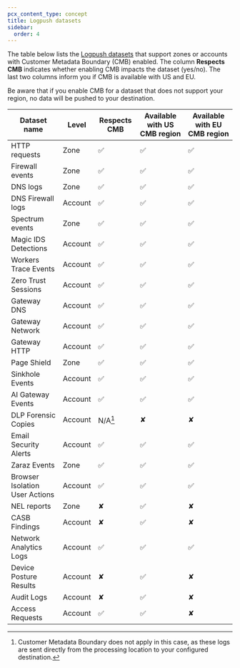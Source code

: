 ```yaml
---
pcx_content_type: concept
title: Logpush datasets
sidebar:
  order: 4
---
```


The table below lists the [Logpush datasets](/logs/logpush/logpush-job/datasets/) that support zones or accounts with Customer Metadata Boundary (CMB) enabled. The column **Respects CMB** indicates whether enabling CMB impacts the dataset (yes/no). The last two columns inform you if CMB is available with US and EU.

Be aware that if you enable CMB for a dataset that does not support your region, no data will be pushed to your destination.

| Dataset name                   | Level   | Respects CMB | Available with US CMB region | Available with EU CMB region |
| ------------------------------ | ------- | ------------ | ---------------------------- | ---------------------------- |
| HTTP requests                  | Zone    | ✅           | ✅                           | ✅                           |
| Firewall events                | Zone    | ✅           | ✅                           | ✅                           |
| DNS logs                       | Zone    | ✅           | ✅                           | ✅                           |
| DNS Firewall logs              | Account | ✅           | ✅                           | ✅                           |
| Spectrum events                | Zone    | ✅           | ✅                           | ✅                           |
| Magic IDS Detections           | Account | ✅           | ✅                           | ✅                           |
| Workers Trace Events           | Account | ✅           | ✅                           | ✅                           |
| Zero Trust Sessions            | Account | ✅           | ✅                           | ✅                           |
| Gateway DNS                    | Account | ✅           | ✅                           | ✅                           |
| Gateway Network                | Account | ✅           | ✅                           | ✅                           |
| Gateway HTTP                   | Account | ✅           | ✅                           | ✅                           |
| Page Shield                    | Zone    | ✅           | ✅                           | ✅                           |
| Sinkhole Events                | Account | ✅           | ✅                           | ✅                           |
| AI Gateway Events              | Account | ✅           | ✅                           | ✅                           |
| DLP Forensic Copies            | Account | N/A[^1]      | ✘                            | ✘                            |
| Email Security Alerts          | Account | ✅           | ✅                           | ✅                           |
| Zaraz Events                   | Zone    | ✅           | ✅                           | ✅                           |
| Browser Isolation User Actions | Account | ✅           | ✅                           | ✅                           |
| NEL reports                    | Zone    | ✘            | ✅                           | ✘                            |
| CASB Findings                  | Account | ✘            | ✅                           | ✘                            |
| Network Analytics Logs         | Account | ✅           | ✅                           | ✅                           |
| Device Posture Results         | Account | ✘            | ✅                           | ✘                            |
| Audit Logs                     | Account | ✘            | ✅                           | ✘                            |
| Access Requests                | Account | ✅           | ✅                           | ✘                            |

[^1]: Customer Metadata Boundary does not apply in this case, as these logs are sent directly from the processing location to your configured destination.
